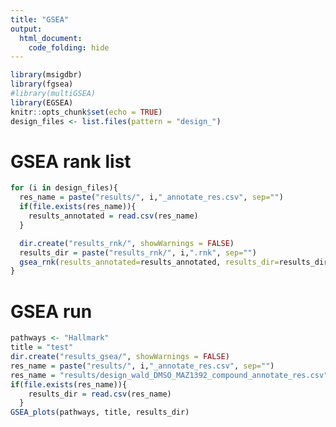```yaml
---
title: "GSEA"
output: 
  html_document:
    code_folding: hide
---
```


```r
library(msigdbr)
library(fgsea)
#library(multiGSEA)
library(EGSEA)
knitr::opts_chunk$set(echo = TRUE)
design_files <- list.files(pattern = "design_")
```

# GSEA rank list

```r
for (i in design_files){
  res_name = paste("results/", i,"_annotate_res.csv", sep="")
  if(file.exists(res_name)){
    results_annotated = read.csv(res_name)
  }

  dir.create("results_rnk/", showWarnings = FALSE)
  results_dir = paste("results_rnk/", i,".rnk", sep="")
  gsea_rnk(results_annotated=results_annotated, results_dir=results_dir)
}
```

# GSEA run 

```r
pathways <- "Hallmark"
title = "test"
dir.create("results_gsea/", showWarnings = FALSE)
res_name = paste("results/", i,"_annotate_res.csv", sep="")
res_name = "results/design_wald_DMSO_MAZ1392_compound_annotate_res.csv"
if(file.exists(res_name)){
    results_dir = read.csv(res_name)
  }
GSEA_plots(pathways, title, results_dir)

```